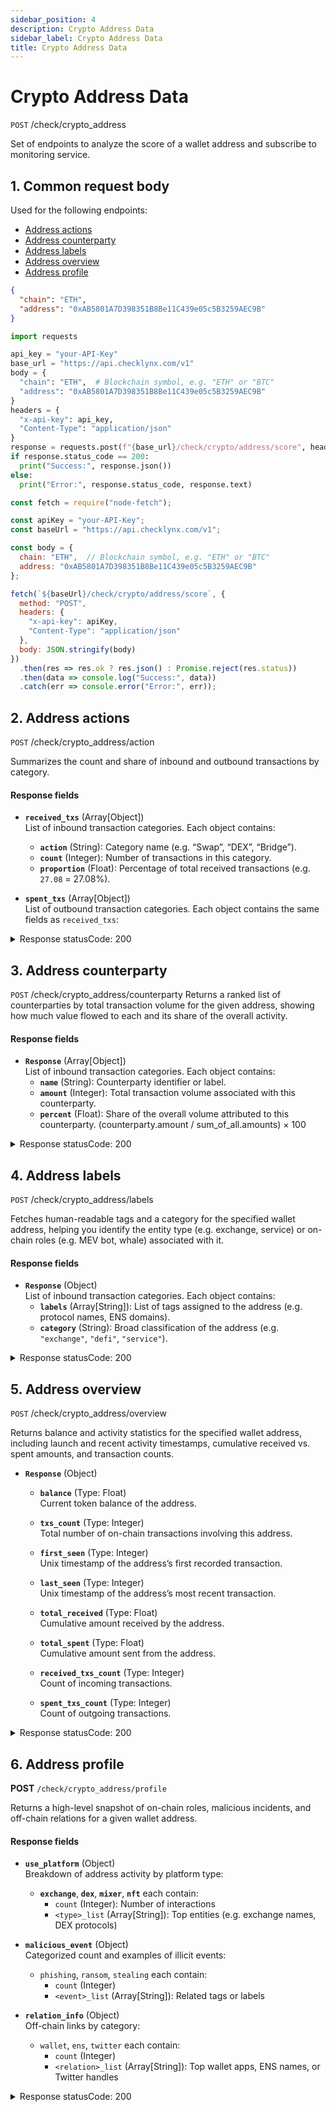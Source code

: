 ```yaml
---
sidebar_position: 4
description: Crypto Address Data
sidebar_label: Crypto Address Data
title: Crypto Address Data
---
```



# Crypto Address Data

`POST`  /check/crypto_address

Set of endpoints to analyze the score of a wallet address and subscribe to monitoring service.






## 1. Common request body
Used for the following endpoints:

- [Address actions](#2-address-actions)
- [Address counterparty](#3address-counterparty)
- [Address labels](#4-address-labels)
- [Address overview](#5-address-overview)
- [Address profile](#6-address-profile)

<Tabs groupId="addressRequest">

  <TabItem value="json" label="JSON">

```json
{
  "chain": "ETH",
  "address": "0xAB5801A7D398351B8Be11C439e05c5B3259AEC9B"
}
```

  </TabItem>

  <TabItem value="py" label="Python">

```python
import requests

api_key = "your-API-Key"
base_url = "https://api.checklynx.com/v1"
body = {
  "chain": "ETH",  # Blockchain symbol, e.g. "ETH" or "BTC"
  "address": "0xAB5801A7D398351B8Be11C439e05c5B3259AEC9B" 
}
headers = {
  "x-api-key": api_key,
  "Content-Type": "application/json"
}
response = requests.post(f"{base_url}/check/crypto/address/score", headers=headers, json=body)
if response.status_code == 200:
  print("Success:", response.json())
else:
  print("Error:", response.status_code, response.text)
```

  </TabItem>

  <TabItem value="js" label="JavaScript">

```js
const fetch = require("node-fetch");

const apiKey = "your-API-Key";
const baseUrl = "https://api.checklynx.com/v1";

const body = {
  chain: "ETH",  // Blockchain symbol, e.g. "ETH" or "BTC"
  address: "0xAB5801A7D398351B8Be11C439e05c5B3259AEC9B"  
};

fetch(`${baseUrl}/check/crypto/address/score`, {
  method: "POST",
  headers: {
    "x-api-key": apiKey,
    "Content-Type": "application/json"
  },
  body: JSON.stringify(body)
})
  .then(res => res.ok ? res.json() : Promise.reject(res.status))
  .then(data => console.log("Success:", data))
  .catch(err => console.error("Error:", err));
```

  </TabItem>

</Tabs>




## 2. Address actions
`POST` /check/crypto_address/action

Summarizes the count and share of inbound and outbound transactions by category.
#### Response fields
- **`received_txs`** (Array[Object])  
  List of inbound transaction categories. Each object contains:
  - **`action`** (String): Category name (e.g. “Swap”, “DEX”, “Bridge”).  
  - **`count`** (Integer): Number of transactions in this category.  
  - **`proportion`** (Float): Percentage of total received transactions (e.g. `27.08` = 27.08%).

- **`spent_txs`** (Array[Object])  
  List of outbound transaction categories. Each object contains the same fields as `received_txs`:
 
<details>
  <summary>Response statusCode: 200</summary>
  <div>
    ```js
    {
      "received_txs": [
        {
          "action": "Swap",
          "count": 286,
          "proportion": 27.08
        },
        {
          "action": "Liquidity market making",
          "count": 7,
          "proportion": 0.66
        },
        {
          "action": "Transfer",
          "count": 384,
          "proportion": 36.36
        },
        
      ],
      "spent_txs": [
        {
          "action": "Exchange",
          "count": 33,
          "proportion": 45.21
        },
        {
          "action": "Transfer",
          "count": 33,
          "proportion": 45.21
        }
       
      ]
    }
    ```
  </div>
</details>


## 3. Address counterparty
`POST` /check/crypto_address/counterparty
Returns a ranked list of counterparties by total transaction volume for the given address, showing how much value flowed to each and its share of the overall activity.
#### Response fields
- **`Response`** (Array[Object])  
  List of inbound transaction categories. Each object contains:
  - **`name`** (String): Counterparty identifier or label. 
  - **`amount`** (Integer):  Total transaction volume associated with this counterparty.    
  - **`percent`** (Float): Share of the overall volume attributed to this counterparty. (counterparty.amount / sum_of_all.amounts) × 100

<details>
  <summary>Response statusCode: 200</summary>
  <div>
    ```js
    [
    {
        "name": "Unknown",
        "amount": 10803875425.633,
        "percent": 50.401
    },
    {
        "name": "Null",
        "amount": 6625408247.866,
        "percent": 30.908
    },
    {
        "name": "Vb 2",
        "amount": 1161695020.584,
        "percent": 5.419
    },
    {
        "name": "India Covid-Crypto Relief Fund",
        "amount": 920024211.061,
        "percent": 4.292
    },
    {
        "name": "Vb 3",
        "amount": 860111896.49,
        "percent": 4.013
    },
    ...
    ]
    ```
  </div>
</details>



## 4. Address labels
`POST` /check/crypto_address/labels

Fetches human-readable tags and a category for the specified wallet address, 
helping you identify the entity type (e.g. exchange, service) or on-chain roles (e.g. MEV bot, whale) associated with it.


#### Response fields
- **`Response`** (Object)  
  List of inbound transaction categories. Each object contains:
  - **`labels`** (Array[String]):  List of tags assigned to the address (e.g. protocol names, ENS domains).  
  - **`category`** (String): Broad classification of the address (e.g. `"exchange"`, `"defi"`, `"service"`).

<details>
  <summary>Response statusCode: 200</summary>
  <div>
    ```js
   {
    "labels": [
        
        "chinatownmarket.eth",
        "norvatis.eth",
        "wyorealtor.eth"
    ],
    "category": "defi"
}
    ```
  </div>
</details>

## 5. Address overview
`POST` /check/crypto_address/overview

Returns balance and activity statistics for the specified wallet address, 
including launch and recent activity timestamps, cumulative received vs. spent amounts, and transaction counts.

- **`Response`** (Object)  
    - **`balance`** (Type: Float)  
    Current token balance of the address.  

    - **`txs_count`** (Type: Integer)  
    Total number of on-chain transactions involving this address.  

    - **`first_seen`** (Type: Integer)  
    Unix timestamp of the address’s first recorded transaction.  

    - **`last_seen`** (Type: Integer)  
    Unix timestamp of the address’s most recent transaction.  

    - **`total_received`** (Type: Float)  
    Cumulative amount received by the address.  

    - **`total_spent`** (Type: Float)  
    Cumulative amount sent from the address.  

    - **`received_txs_count`** (Type: Integer)  
    Count of incoming transactions.  

    - **`spent_txs_count`** (Type: Integer)  
    Count of outgoing transactions.  

<details>
  <summary>Response statusCode: 200</summary>
  <div>
    ```js
   {
    "balance": 40.5118,
    "txs_count": 2315,
    "first_seen": 1541812192,
    "last_seen": 1746705119,
    "total_received": 916317.2501,
    "total_spent": 916273.5499,
    "received_txs_count": 1627,
    "spent_txs_count": 288
}
    ```
  </div>
</details>



## 6. Address profile  
**POST** `/check/crypto_address/profile`  

Returns a high-level snapshot of on-chain roles, malicious incidents, and off-chain relations for a given wallet address.

#### Response fields

- **`use_platform`** (Object)  
  Breakdown of address activity by platform type:  
  - **`exchange`**, **`dex`**, **`mixer`**, **`nft`** each contain:  
    - `count` (Integer): Number of interactions  
    - `<type>_list` (Array[String]): Top entities (e.g. exchange names, DEX protocols)

- **`malicious_event`** (Object)  
  Categorized count and examples of illicit events:  
  - `phishing`, `ransom`, `stealing` each contain:  
    - `count` (Integer)  
    - `<event>_list` (Array[String]): Related tags or labels

- **`relation_info`** (Object)  
  Off-chain links by category:  
  - `wallet`, `ens`, `twitter` each contain:  
    - `count` (Integer)  
    - `<relation>_list` (Array[String]): Top wallet apps, ENS names, or Twitter handles

<details>
  <summary>Response statusCode: 200</summary>
  <div>
    ```js
    {
      "use_platform": {
        "exchange": { "count": 9,  "exchange_list": [ /* ... */ ] },
        "dex":      { "count": 35, "dex_list":      [ /* ... */ ] },
        "mixer":    { "count": 1,  "mixer_list":    [ "FixedFloat" ] },
        "nft":      { "count": 0,  "nft_list":      [] }
      },
      "malicious_event": {
        "phishing": { "count": 1, "phishing_list": ["Fake_Phishing198655", "Scam Token", "Fake_Phishing318739"] },
        "ransom":   { "count": 0, "ransom_list":   [] },
        "stealing": { "count": 0, "stealing_list": [] }
      },
      "relation_info": {
        "wallet":  { "count": 7,  "wallet_list":  [ /* ... */ ] },
        "ens":     { "count": 81, "ens_list":     [ /* ... */ ] },
        "twitter": { "count": 15, "twitter_list": [ /* ... */ ] }
      }
    }
    ```
  </div>
</details>